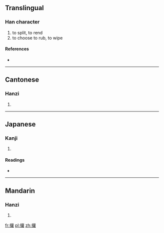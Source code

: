 ==Translingual==

===Han character===
{{Han char|rn=64|rad=手|as=19|sn=22|four=|canj=手田中土 (QWLG)}}

# to split, to rend
# to choose to rub, to wipe

====References====
* {{Han ref|kx=0464.090|dkj=13022|dj=0813.070|hdz=31990.050|uh=651E|ud=25886}}

----

==Cantonese==

===Hanzi===
{{yue-hanzi|jyut=lo2}}

# {{defn|Cantonese|sort=手19}}

----

==Japanese==

===Kanji===
{{ja-kanji|grade=|rs=手19}}

# {{defn|Japanese|sort=手19}}

====Readings====
* {{ja-readings|on=[[ら]] (ra)|kun=[[えらぶ]] (erabu), [[さく]] (saku)}}

----

==Mandarin==

===Hanzi===
{{cmn-hanzi|pin=[[luō]] ([[luo1]]), [[luǒ]] ([[luo3]]), [[lǚ]] ([[lü3]])|wg=lo<sup>1</sup>, lo<sup>3</sup>, lü<sup>3</sup>}}

# {{defn|Mandarin|sort=手19}}

[[fr:攞]]
[[pl:攞]]
[[zh:攞]]